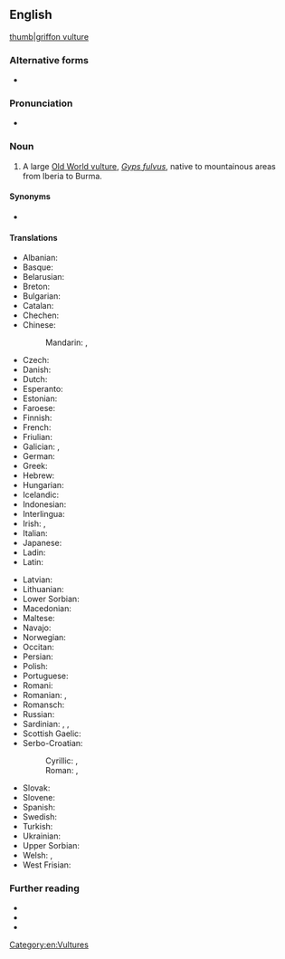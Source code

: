 {{also|griffon-vulture}}
==English==
[[image:Eagle bokeh II.jpg|thumb|griffon vulture]]
===Alternative forms===
* {{alter|en|griffon-vulture||uncommon}}

===Pronunciation===
* {{IPA|/ˈɡɹɪfɒn ˈvʌlt͡ʃəɹ/|lang=en}}

===Noun===
{{en-noun}}

# A large [[Old World vulture]], ''[[Gyps fulvus]]'', native to mountainous areas from Iberia to Burma.

====Synonyms====
* {{sense|Gyps fulvus}} {{vern|Eurasian griffon}}

====Translations====
{{trans-top|''Gyps fulvus''}}
* Albanian: {{t|sq|shkaba|?}}
* Basque: {{t|eu|sai arre}}
* Belarusian: {{t|be|белагаловы сіп|?}}
* Breton: {{t|br|gup gell|?}}
* Bulgarian: {{t|bg|белоглав лешояд|?}}
* Catalan: {{t|ca|voltor comú|?}}
* Chechen: {{t|ce|кIайн корта болу аьрзу}}
* Chinese:
*: Mandarin: {{t+|cmn|兀鷲}}, {{t+|cmn|兀鹫|tr=wùjiù}}
* Czech: {{t+|cs|sup bělohlavý|?}}
* Danish: {{t|da|gåsegrib|?}}
* Dutch: {{t|nl|vale gier|m}}
* Esperanto: {{t|eo|ansergrifo}}
* Estonian: {{t|et|kaeluskotkas}}
* Faroese: {{t|fo|gammur|?}}
* Finnish: {{t+|fi|hanhikorppikotka}}
* French: {{t+|fr|vautour fauve|m}}
* Friulian: {{t|fur|variűl|?}}
* Galician: {{t|gl|grifo cinzento|?}}, {{t|gl|abutre cinzento|?}}
* German: {{t|de|Gänsegeier|m}}
* Greek: {{t+|el|όρνιο|?}}
* Hebrew: {{t+|he|נֶשֶׁר|m|tr=nésher}}
* Hungarian: {{t+check|hu|swallow}}
* Icelandic: {{t+|is|gammur|?}}
* Indonesian: {{t-needed|id}}
* Interlingua: {{t|ia|grypho|m}}
* Irish: {{t|ga|bultúr|m}}, {{t|ga|badhbh ghríofa|f}}
* Italian: {{t+|it|avvoltoio}}
* Japanese: {{t|ja|白襟禿鷲|tr=[[シロエリハゲワシ]], shiroerihagewashi}}
* Ladin: {{t|lld|valtoi|?}}
* Latin: {{t|la|Gyps fulvus|m}}
{{trans-mid}}
* Latvian: {{t|lv|baltgalvas grifs|?}}
* Lithuanian: {{t+|lt|grifas|?}}
* Lower Sorbian: {{t|dsb|sup|?}}
* Macedonian: {{t|mk|белоглав мршоjадец|?}}
* Maltese: {{t|mt|avultun prim|?}}
* Navajo: {{t|nv|tsétah jeeshóóʼ łibáhí|sc=Latn}}
* Norwegian: {{t|no|gåsegribb|?}}
* Occitan: {{t+|oc|voltor|?}}
* Persian: {{t+|fa|دال|tr=dâl}}
* Polish: {{t|pl|sęp płowy|?}}
* Portuguese: {{t+|pt|grifo|m}}
* Romani: {{t-needed|rom}}
* Romanian: {{t|ro|vultur pleșuv sur|m}}, {{t+|ro|grifon|m}}
* Romansch: {{t|rm|tschess cularin|?}}
* Russian: {{t|ru|белого́ловый сип|m}}
* Sardinian: {{t|sc|bentruxiu|?}}, {{t|sc|untruxu|?}}, {{t|sc|murru|?}}
* Scottish Gaelic: {{t|gd|fang|f}}
* Serbo-Croatian:
*: Cyrillic: {{t|sh|белоглави суп|?}}, {{t|sh|јелоглави суп|?}}
*: Roman: {{t+|sh|bjeloglavi sup|?}}, {{t|sh|jeloglavi sup|?}}
* Slovak: {{t|sk|sup bielohlavý|?}}
* Slovene: {{t|sl|beloglavi jastreb|?}}
* Spanish: {{t|es|buitre leonado|m}}
* Swedish: {{t+|sv|gåsgam|?}}
* Turkish: {{t+|tr|kızıl akbaba}}
* Ukrainian: {{t|uk|вольт|?}}
* Upper Sorbian: {{t|hsb|sup|?}}
* Welsh: {{t|cy|fwltur|m}}, {{t-check|cy|fultur|m}}
* West Frisian: {{t|fy|feale gier|?}}
{{trans-bottom}}

===Further reading===
* {{pedia}}
* {{specieslite|Gyps fulvus}}
* {{comcatlite|Gyps fulvus}}

[[Category:en:Vultures]]